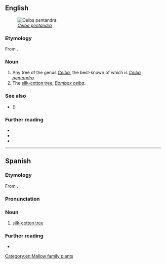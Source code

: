 {{also|Ceiba}}
==English==
[[File:Kapok tree Honolulu.jpg|right|thumb|''[[Ceiba pentandra]]'']]

===Etymology===
From {{bor|en|es|ceiba}}.

===Noun===
{{en-noun|s|ceiba}}

# Any tree of the genus ''[[Ceiba]]'', the best-known of which is ''[[Ceiba pentandra]]''.
# The [[silk-cotton tree]], ''[[Bombax ceiba]]''.

===See also===
* {{vern|ceibo|novern=1}} ({{taxlink|Erythrina crista-galli|species|noshow=1}})

===Further reading===
* {{pedia|Ceiba|i=1}}
* {{pedia|Ceiba pentandra|i=1}}
* {{pedia|Bombax ceiba|i=1}}

[[Category:en:Mallow family plants]]

----

==Spanish==

===Etymology===
From {{bor|es|tnq}}.

===Pronunciation===
{{es-IPA}}

===Noun===
{{es-noun|f}}

# [[silk-cotton tree]]

===Further reading===
* {{R:DRAE}}